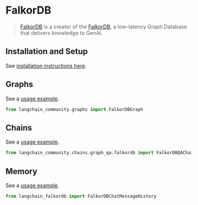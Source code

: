 # FalkorDB

>[FalkorDB](https://www.falkordb.com/) is a creator of the [FalkorDB](https://docs.falkordb.com/), 
> a low-latency Graph Database that delivers knowledge to GenAI.


## Installation and Setup

See [installation instructions here](/docs/integrations/graphs/falkordb/).


## Graphs

See a [usage example](/docs/integrations/graphs/falkordb).

```python
from langchain_community.graphs import FalkorDBGraph
```

## Chains

See a [usage example](/docs/integrations/graphs/falkordb).

```python
from langchain_community.chains.graph_qa.falkordb import FalkorDBQAChain
```

## Memory

See a [usage example](/docs/integrations/memory/falkordb_chat_message_history).

```python
from langchain_falkordb import FalkorDBChatMessageHistory
```
